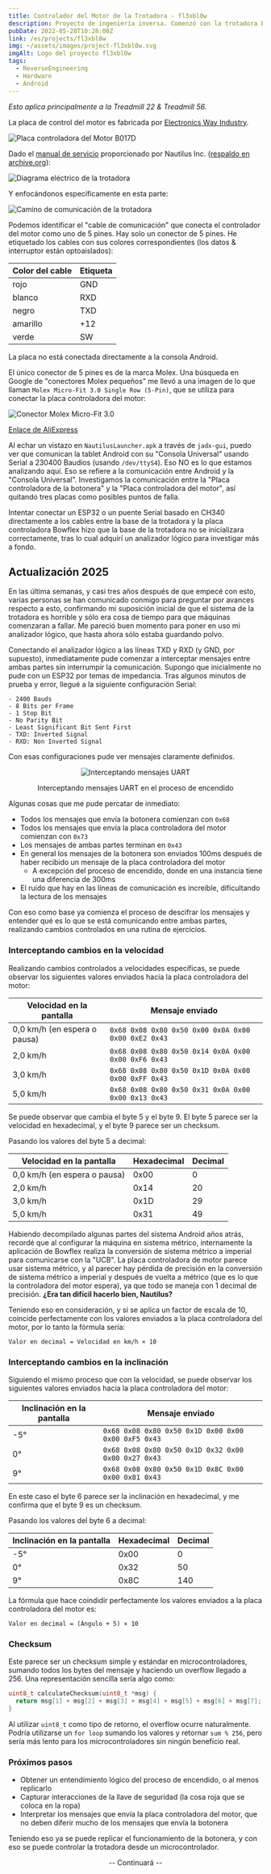 ```yaml
---
title: Controlador del Motor de la Trotadora - fl3xbl0w
description: Proyecto de ingeniería inversa. Comenzó con la trotadora Bowflex Treadmill 22 pero terminó generalizándose para cualquier máquina con Android vendida por Nautilus Inc. (Nautilus, Bowflex, Schwinn).
pubDate: 2022-05-28T10:28:00Z
link: /es/projects/fl3xbl0w
img: ~/assets/images/project-fl3xbl0w.svg
imgAlt: Logo del proyecto fl3xbl0w
tags:
  - ReverseEngineering
  - Hardware
  - Android
---
```



_Esto aplica principalmente a la Treadmill 22 & Treadmill 56._

La placa de control del motor es fabricada por [Electronics Way Industry](https://web.archive.org/web/20231228174313/https://www.ewayindustry.com/ew-dc-b017.html).

<Image src={B017D} alt="Placa controladora del Motor B017D" format="webp" />

Dado el [manual de servicio](https://download.nautilus.com/supportdocs/AM_OM/Bowflex/BFX.T10.T22.T25.T56.SM.EN.pdf) proporcionado por Nautilus Inc. ([respaldo en archive.org](https://web.archive.org/web/20220409140737/https://download.nautilus.com/supportdocs/AM_OM/Bowflex/BFX.T10.T22.T25.T56.SM.EN.pdf)):

<Image src={TreadmillElectrical} alt="Diagrama eléctrico de la trotadora" format="webp" />

Y enfocándonos específicamente en esta parte:

<Image src={TreadmillComm} alt="Camino de comunicación de la trotadora" format="webp" />

Podemos identificar el "cable de comunicación" que conecta el controlador del motor como uno de 5 pines. Hay solo un conector de 5 pines.
He etiquetado los cables con sus colores correspondientes (los datos & interruptor están optoaislados):

| Color del cable | Etiqueta |
| --------------- | -------- |
| rojo            | GND      |
| blanco          | RXD      |
| negro           | TXD      |
| amarillo        | +12      |
| verde           | SW       |

La placa no está conectada directamente a la consola Android.

El único conector de 5 pines es de la marca Molex. Una búsqueda en Google de "conectores Molex pequeños" me llevó a una imagen de lo que llaman `Molex Micro-Fit 3.0 Single Row (5-Pin)`, que se utiliza para conectar la placa controladora del motor:

<Image src={Molex} alt="Conector Molex Micro-Fit 3.0" format="webp" />

[Enlace de AliExpress](https://aliexpress.com/item/32902205579.html)

Al echar un vistazo en `NautilusLauncher.apk` a través de `jadx-gui`, puedo ver que comunican la tablet Android con su "Consola Universal" usando Serial a 230400 Baudios (usando `/dev/ttyS4`). Eso NO es lo que estamos analizando aquí. Eso se refiere a la comunicación entre Android y la "Consola Universal". Investigamos la comunicación entre la "Placa controladora de la botonera" y la "Placa controladora del motor", así quitando tres placas como posibles puntos de falla.

Intentar conectar un ESP32 o un puente Serial basado en CH340 directamente a los cables entre la base de la trotadora y la placa controladora Bowflex hizo que la base de la trotadora no se inicializara correctamente, tras lo cual adquirí un analizador lógico para investigar más a fondo.

## Actualización 2025

En las última semanas, y casi tres años después de que empecé con esto, varias personas se han comunicado conmigo para preguntar por avances respecto a esto, confirmando mi suposición inicial de que el sistema de la trotadora es horrible y sólo era cosa de tiempo para que máquinas comenzaran a fallar. Me pareció buen momento para poner en uso mi analizador lógico, que hasta ahora sólo estaba guardando polvo.

Conectando el analizador lógico a las líneas TXD y RXD (y GND, por supuesto), inmediatamente pude comenzar a interceptar mensajes entre ambas partes sin interrumpir la comunicación. Supongo que inicialmente no pude con un ESP32 por temas de impedancia. Tras algunos minutos de prueba y error, llegué a la siguiente configuración Serial:

```
- 2400 Bauds
- 8 Bits per Frame
- 1 Stop Bit
- No Parity Bit
- Least Significant Bit Sent First
- TXD: Inverted Signal
- RXD: Non Inverted Signal
```

Con esas configuraciones pude ver mensajes claramente definidos.

<div align="center">
  <Image src={UARTSniffing} alt="Interceptando mensajes UART" format="webp" />
  <p class="italic">Interceptando mensajes UART en el proceso de encendido</p>
</div>

Algunas cosas que me pude percatar de inmediato:

- Todos los mensajes que envía la botonera comienzan con `0x68`
- Todos los mensajes que envía la placa controladora del motor comienzan con `0x73`
- Los mensajes de ambas partes terminan en `0x43`
- En general los mensajes de la botonera son enviados 100ms después de haber recibido un mensaje de la placa controladora del motor
  - A excepción del proceso de encendido, donde en una instancia tiene una diferencia de 300ms
- El ruido que hay en las líneas de comunicación es increíble, dificultando la lectura de los mensajes

Con eso como base ya comienza el proceso de descifrar los mensajes y entender qué es lo que se está comunicando entre ambas partes, realizando cambios controlados en una rutina de ejercicios.

### Interceptando cambios en la velocidad

Realizando cambios controlados a velocidades específicas, se puede observar los siguientes valores enviados hacia la placa controladora del motor:

| Velocidad en la pantalla     | Mensaje enviado                                     |
| ---------------------------- | --------------------------------------------------- |
| 0,0 km/h (en espera o pausa) | `0x68 0x08 0x80 0x50 0x00 0x0A 0x00 0x00 0xE2 0x43` |
| 2,0 km/h                     | `0x68 0x08 0x80 0x50 0x14 0x0A 0x00 0x00 0xF6 0x43` |
| 3,0 km/h                     | `0x68 0x08 0x80 0x50 0x1D 0x0A 0x00 0x00 0xFF 0x43` |
| 5,0 km/h                     | `0x68 0x08 0x80 0x50 0x31 0x0A 0x00 0x00 0x13 0x43` |

Se puede observar que cambia el byte 5 y el byte 9. El byte 5 parece ser la velocidad en hexadecimal, y el byte 9 parece ser un checksum.

Pasando los valores del byte 5 a decimal:

| Velocidad en la pantalla     | Hexadecimal | Decimal |
| ---------------------------- | ----------- | ------- |
| 0,0 km/h (en espera o pausa) | 0x00        | 0       |
| 2,0 km/h                     | 0x14        | 20      |
| 3,0 km/h                     | 0x1D        | 29      |
| 5,0 km/h                     | 0x31        | 49      |

Habiendo decompilado algunas partes del sistema Android años atrás, recordé que al configurar la máquina en sistema métrico, internamente la aplicación de Bowflex realiza la conversión de sistema métrico a imperial para comunicarse con la "UCB". La placa controladora de motor parece usar sistema métrico, y al parecer hay pérdida de precisión en la conversión de sistema métrico a imperial y después de vuelta a métrico (que es lo que la controladora del motor espera), ya que todo se maneja con 1 decimal de precisión. **¿Era tan difícil hacerlo bien, Nautilus?**

Teniendo eso en consideración, y si se aplica un factor de escala de 10, coincide perfectamente con los valores enviados a la placa controladora del motor, por lo tanto la fórmula sería:

```
Valor en decimal = Velocidad en km/h × 10
```

### Interceptando cambios en la inclinación

Siguiendo el mismo proceso que con la velocidad, se puede observar los siguientes valores enviados hacia la placa controladora del motor:

| Inclinación en la pantalla | Mensaje enviado                                     |
| -------------------------- | --------------------------------------------------- |
| -5°                        | `0x68 0x08 0x80 0x50 0x1D 0x00 0x00 0x00 0xF5 0x43` |
| 0°                         | `0x68 0x08 0x80 0x50 0x1D 0x32 0x00 0x00 0x27 0x43` |
| 9°                         | `0x68 0x08 0x80 0x50 0x1D 0x8C 0x00 0x00 0x81 0x43` |

En este caso el byte 6 parece ser la inclinación en hexadecimal, y me confirma que el byte 9 es un checksum.

Pasando los valores del byte 6 a decimal:

| Inclinación en la pantalla | Hexadecimal | Decimal |
| -------------------------- | ----------- | ------- |
| -5°                        | 0x00        | 0       |
| 0°                         | 0x32        | 50      |
| 9°                         | 0x8C        | 140     |

La fórmula que hace coindidir perfectamente los valores enviados a la placa controladora del motor es:

```
Valor en decimal = (Ángulo + 5) × 10
```

### Checksum

Este parece ser un checksum simple y estándar en microcontroladores, sumando todos los bytes del mensaje y haciendo un overflow llegado a 256. Una representación sencilla sería algo como:

```c
uint8_t calculateChecksum(uint8_t *msg) {
  return msg[1] + msg[2] + msg[3] + msg[4] + msg[5] + msg[6] + msg[7];
}
```

Al utilizar `uint8_t` como tipo de retorno, el overflow ocurre naturalmente. Podría utilizarse un `for loop` sumando los valores y retornar `sum % 256`, pero sería más lento para los microcontroladores sin ningún beneficio real.

### Próximos pasos

- Obtener un entendimiento lógico del proceso de encendido, o al menos replicarlo
- Capturar interacciones de la llave de seguridad (la cosa roja que se coloca en la ropa)
- Interpretar los mensajes que envía la placa controladora del motor, que no deben diferir mucho de los mensajes que envía la botonera

Teniendo eso ya se puede replicar el funcionamiento de la botonera, y con eso se puede controlar la trotadora desde un microcontrolador.

<div align="center">
  <p class="italic">-- Continuará --</p>
</div>
